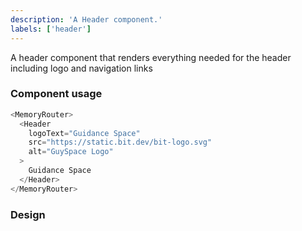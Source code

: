 ```yaml
---
description: 'A Header component.'
labels: ['header']
---
```



A header component that renders everything needed for the header including logo and navigation links

### Component usage

```js live
<MemoryRouter>
  <Header
    logoText="Guidance Space"
    src="https://static.bit.dev/bit-logo.svg"
    alt="GuySpace Logo"
  >
    Guidance Space
  </Header>
</MemoryRouter>
```

### Design

<FigmaEmbed src="https://www.figma.com/embed?embed_host=share&url=https%3A%2F%2Fwww.figma.com%2Ffile%2FYOdxHWPVnxBcTAYw0zPyXf%2Fstore%3Fnode-id%3D3%253A856" />

